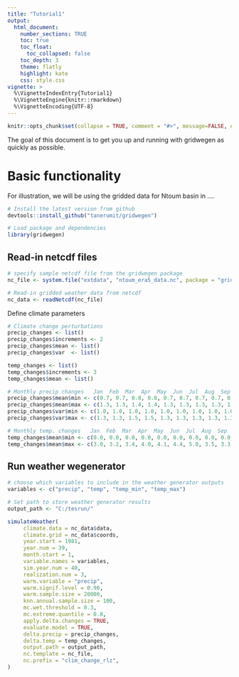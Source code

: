 ```yaml
---
title: "Tutorial1"
output: 
  html_document:
    number_sections: TRUE
    toc: true
    toc_float:
      toc_collapsed: false
    toc_depth: 3
    theme: flatly
    highlight: kate
    css: style.css
vignette: >
  %\VignetteIndexEntry{Tutorial1}
  %\VignetteEngine{knitr::rmarkdown}
  %\VignetteEncoding{UTF-8}
---
```


```r
knitr::opts_chunk$set(collapse = TRUE, comment = "#>", message=FALSE, eval = FALSE)
```

The goal of this document is to get you up and running with gridwegen as quickly as possible. 

# Basic functionality

For illustration, we will be using the gridded data for Ntoum basin in ....
  
```r
# Install the latest version from github
devtools::install_github("tanerumit/gridwegen")

# Load package and dependencies
library(gridwegen)
```



## Read-in netcdf files
```r

# specify sample netcdf file from the gridwegen package
nc_file <- system.file("extdata", "ntoum_era5_data.nc", package = "gridwegen")

# Read-in gridded weather data from netcdf
nc_data <- readNetcdf(nc_file) 
```


Define climate parameters

```r
# Climate change perturbations
precip_changes <- list()
precip_changes$increments <- 2
precip_changes$mean <- list()
precip_changes$var  <- list()

temp_changes <- list()
temp_changes$increments <- 3
temp_changes$mean <- list()

# Monthly precip changes   Jan  Feb  Mar  Apr  May  Jun  Jul  Aug  Sep  Oct  Nov  Dec
precip_changes$mean$min <- c(0.7, 0.7, 0.8, 0.8, 0.7, 0.7, 0.7, 0.7, 0.7, 0.7, 0.7, 0.7)
precip_changes$mean$max <- c(1.3, 1.3, 1.4, 1.4, 1.3, 1.3, 1.3, 1.3, 1.3, 1.3, 1.3, 1.3)
precip_changes$var$min <- c(1.0, 1.0, 1.0, 1.0, 1.0, 1.0, 1.0, 1.0, 1.0, 1.0, 1.0, 1.0)
precip_changes$var$max <- c(1.3, 1.3, 1.5, 1.5, 1.3, 1.3, 1.3, 1.3, 1.3, 1.3, 1.3, 1.3)

# Monthly temp. changes   Jan  Feb  Mar  Apr  May  Jun  Jul  Aug  Sep  Oct  Nov  Dec
temp_changes$mean$min <- c(0.0, 0.0, 0.0, 0.0, 0.0, 0.0, 0.0, 0.0, 0.0, 0.0, 0.0, 0.0)
temp_changes$mean$max <- c(3.0, 3.2, 3.4, 4.0, 4.1, 4.4, 5.0, 3.5, 3.3, 2.9, 2.8, 2.7)
```


## Run weather wegenerator

```r

# choose which variables to include in the weather generator outputs
variables <- c("precip", "temp", "temp_min", "temp_max")

# Set path to store weather generator results 
output_path <- "C:/tesrun/"

simulateWeather(
     climate.data = nc_data$data,
     climate.grid = nc_data$coords,
     year.start = 1981,
     year.num = 39,
     month.start = 1,
     variable.names = variables,
     sim.year.num = 40,
     realization.num = 3,
     warm.variable = "precip",
     warm.signif.level = 0.90,
     warm.sample.size = 20000,
     knn.annual.sample.size = 100,
     mc.wet.threshold = 0.3,
     mc.extreme.quantile = 0.8,
     apply.delta.changes = TRUE,
     evaluate.model = TRUE,
     delta.precip = precip_changes,
     delta.temp = temp_changes,
     output.path = output_path,
     nc.template = nc_file,
     nc.prefix = "clim_change_rlz",
)

```


